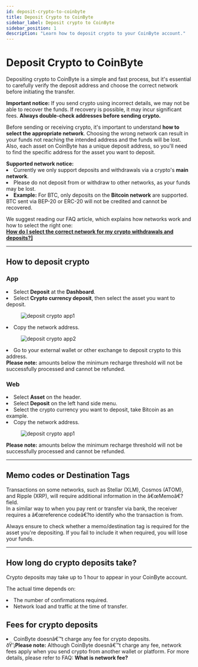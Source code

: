 ```yaml
---
id: deposit-crypto-to-coinbyte
title: Deposit Crypto to CoinByte
sidebar_label: Deposit crypto to CoinByte
sidebar_position: 1
description: "Learn how to deposit crypto to your CoinByte account."
---
```



# Deposit Crypto to CoinByte

Depositing crypto to CoinByte is a simple and fast process, but it's essential to carefully verify the deposit address and choose the correct network before initiating the transfer.

<WarningBox>
<strong>Important notice:</strong> If you send crypto using incorrect details, we may not be able to recover the funds. If recovery is possible, it may incur significant fees. <strong>Always double-check addresses before sending crypto.</strong>
</WarningBox>

Before sending or receiving crypto, it's important to understand <strong>how to select the appropriate network</strong>. Choosing the wrong network can result in your funds not reaching the intended address and the funds will be lost. Also, each asset on CoinByte has a unique deposit address, so you'll need to find the specific address for the asset you want to deposit.

<InfoBox>
<strong>Supported network notice:</strong>
<TickList>
<li>Currently we only support deposits and withdrawals via a crypto's <strong>main network</strong>.</li>
<li>Please do not deposit from or withdraw to other networks, as your funds may be lost.</li>
<li><strong>Example:</strong> For BTC, only deposits on the <strong>Bitcoin network</strong> are supported. BTC sent via BEP-20 or ERC-20 will not be credited and cannot be recovered.</li>
</TickList>
</InfoBox>

We suggest reading our FAQ article, which explains how networks work and how to select the right one:  
<a href="/docs/deposits-withdrawals/withdraw-crypto/select-network-for-transfer/#how-to-select-correct-networks"><strong>How do I select the correct network for my crypto withdrawals and deposits?]</strong></a>

---

## How to deposit crypto

<Tabs>
<TabItem value="Mobile App" label="App">
<div style={{ marginTop: '2.5rem' }}></div>

### **App**

<div style={{ marginBottom: '1.5rem' }}></div>

<RoundStepList>
<li>Select <strong>Deposit</strong> at the <strong>Dashboard</strong>.</li>
<li>Select <strong>Crypto currency deposit</strong>, then select the asset you want to deposit.</li>

<figure style={{ textAlign: 'center' }}>
  <img src={useBaseUrl('/img/deposits-withdrawals/deposit-crypto/deposit-crypto-to-coinbyte/1.png')} alt="deposit crypto app1" style={{ width: 300 }} />
</figure>

<li>Copy the network address.</li>

<figure style={{ textAlign: 'center' }}>
  <img src={useBaseUrl('/img/deposits-withdrawals/deposit-crypto/deposit-crypto-to-coinbyte/2.png')} alt="deposit crypto app2" style={{ width: 300 }} />
</figure>


<li>Go to your external wallet or other exchange to deposit crypto to this address.</li>
</RoundStepList>
<WarningBox>
<strong>Please note:</strong> amounts below the minimum recharge threshold will not be successfully processed and cannot be refunded.
</WarningBox>


</TabItem>

<TabItem value="Web Platform" label="Web">
<div style={{ marginTop: '2.5rem' }}></div>

### **Web**

<div style={{ marginBottom: '1.5rem' }}></div>

<RoundStepList>
<li>Select <strong>Asset</strong> on the header.</li>
<li>Select <strong>Deposit</strong> on the left hand side menu.</li>
<li>Select the crypto currency you want to deposit, take Bitcoin as an example.</li>
<li>Copy the network address.</li>

<figure style={{ textAlign: 'center' }}>
  <img src={useBaseUrl('/img/deposits-withdrawals/deposit-crypto/deposit-crypto-to-coinbyte/3.png')} alt="deposit crypto app1" style={{ width: 300 }} />
</figure>

</RoundStepList>
<WarningBox>
<strong>Please note:</strong> amounts below the minimum recharge threshold will not be successfully processed and cannot be refunded.
</WarningBox>

</TabItem>
</Tabs>

---

## Memo codes or Destination Tags

Transactions on some networks, such as Stellar (XLM), Cosmos (ATOM), and Ripple (XRP), will require additional information in the â€œMemoâ€?field.  
In a similar way to when you pay rent or transfer via bank, the receiver requires a â€œreference codeâ€?to identify who the transaction is from.

Always ensure to check whether a memo/destination tag is required for the asset you're depositing. If you fail to include it when required, you will lose your funds.

---

## How long do crypto deposits take?

Crypto deposits may take up to 1 hour to appear in your CoinByte account.

The actual time depends on:

<TickList>
<li>The number of confirmations required.</li>
<li>Network load and traffic at the time of transfer.</li>
</TickList>

## Fees for crypto deposits

<TickList>
<li>CoinByte doesnâ€™t charge any fee for crypto deposits.</li>
</TickList>

<InfoBox>
ðŸ’¡<strong>Please note:</strong> Although CoinByte doesnâ€™t charge any fee, network fees apply when you send crypto from another wallet or platform.
For more details, please refer to FAQ: <strong>What is network fee?</strong>
</InfoBox>

<RelatedArticles category="deposit-crypto" />
